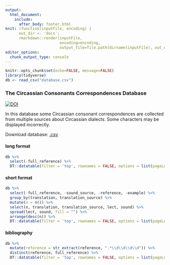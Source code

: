 ```yaml
---
output: 
  html_document:
    include:
      after_body: footer.html
knit: (function(inputFile, encoding) { 
      out_dir <- 'docs';
      rmarkdown::render(inputFile,
                        encoding=encoding, 
                        output_file=file.path(dirname(inputFile), out_dir, 'index.html')) })
editor_options: 
  chunk_output_type: console
---
```


```r
knitr::opts_chunk$set(echo=FALSE, message=FALSE)
library(tidyverse)
db <- read_csv("database.csv")
```

###  The Circassian Consonants Correspondences Database {.tabset .tabset-fade .tabset-pills}

[![DOI](https://zenodo.org/badge/171631663.svg)](https://zenodo.org/badge/latestdoi/171631663)

In this database some Circassian consonant correspondences are collected from multiple sources about Circassian dialects. Some characters may be displayed incorrectly.

Download database: [.csv](https://raw.githubusercontent.com/agricolamz/cccd/master/database.csv)

#### long format
```r
db %>% 
  select(-full_reference) %>% 
  DT::datatable(filter = 'top', rownames = FALSE, options = list(pageLength = 20, dom = 'tip'), escape = FALSE)
```

#### short format
```r
db %>% 
  select(-full_reference, -sound_source, -reference, -example) %>% 
  group_by(translation, translation_source) %>% 
  mutate(n = n()) %>% 
  select(n, translation, translation_source, lect, sound) %>% 
  spread(lect, sound, fill = "") %>% 
  arrange(desc(n)) %>% 
  DT::datatable(filter = 'top', rownames = FALSE, options = list(pageLength = 20, dom = 'tip'), escape = FALSE)
```

#### bibliography 
```r
db %>% 
  mutate(reference = str_extract(reference, ".*\\d\\d\\d\\d")) %>% 
  distinct(reference, full_reference) %>% 
  DT::datatable(filter = 'top', rownames = FALSE, options = list(pageLength = 20, dom = 'tip'), escape = FALSE)
```
